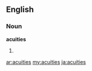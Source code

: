 ==English==
===Noun===
'''acuities'''
#{{plural of|[[acuity]]}}

[[ar:acuities]]
[[my:acuities]]
[[ja:acuities]]